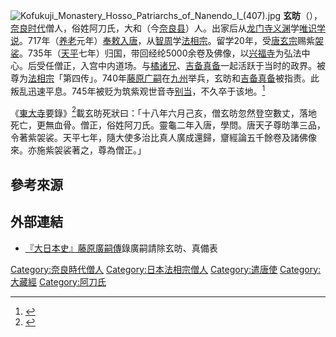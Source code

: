 [[File:Kofukuji_Monastery_Hosso_Patriarchs_of_Nanendo_I_(407).jpg|thumb]]
{{Infobox_ Buddhist
| name =玄昉 
| image = 
| imagesize =
| caption =
| birth_date =？
| birth_place =
| birth_name =俗姓：[[阿刀氏|阿刀氏]] 
| death_date ={{Death date|746|7|15}}<br />（[[天平_(聖武天皇)|天平]]十八年六月十八日） 
| death_place =[[日本|日本]][[筑紫|筑紫]][[觀世音寺|觀世音寺]]
| residence =
| prizes =
| citizenship =
| nationality =日本 
| known_for = 
| school =[[法相宗|法相宗]] 
| callsign  = 
| title= 
| deity =
| native_lang1       =位階
| native_lang1_name1 =[[僧正|僧正]]
| native_lang2       = 
| native_lang2_name1 =
| native_lang3       = 
| native_lang3_name1 =
| native_lang4       = 
| native_lang4_name1 =
| native_lang5       = 
| native_lang5_name1 =
| native_lang6       =
| native_lang6_name1 =
| native_lang7       = 
| native_lang7_name1 =
| native_lang8       = 
| native_lang8_name1 =
| education = 
| work_institution = 
| advisor =[[義淵|義淵]] 
| students = 
| publication =
| publication_translate = 
| incarnation_from =
| reincarnation_to = 
| successor=
| footnotes =
}}
{{japanese|japanese=玄昉|kana=げんぼう|romaji=Genbō}}
'''玄昉'''（{{bd|？||746年||catIdx=Genbou}}），[[奈良时代|奈良时代]]僧人，俗姓阿刀氏，大和（今[[奈良县|奈良县]]）人。出家后从[[龙门寺|龙门寺]][[义渊|义渊]]学[[唯识宗|唯识学说]]。717年（[[養老_(日本年號)|养老]]元年）[[遣唐使|奉敕入唐]]，从[[智周|智周]]学[[法相宗|法相宗]]。留学20年，受[[唐玄宗|唐玄宗]]赐紫[[袈裟|袈裟]]。735年（[[天平|天平]]七年）归国，带回经纶5000余卷及佛像，以[[興福寺_(奈良)|兴福寺]]为弘法中心。后受任僧正，入宫中内道场。与[[橘诸兄|橘诸兄]]、[[吉备真备|吉备真备]]一起活跃于当时的政界。被尊为[[法相宗|法相宗]]「第四传」。740年[[藤原广嗣|藤原广嗣]]在[[九州_(日本)|九州]]举兵，玄昉和[[吉备真备|吉备真备]]被指责。此叛乱迅速平息。745年被贬为筑紫观世音寺[[别当|别当]]，不久卒于该地。<ref>{{Cite web |url=http://www.4qx.net/FoXue_ZhiShi.php?id=6368&fo=1220563068 |title=秋香网－佛学大词典 |access-date=2017-09-14 |archive-date=2019-06-12 |archive-url=https://web.archive.org/web/20190612043230/http://www.4qx.net/FoXue_ZhiShi.php?id=6368&fo=1220563068 |dead-url=no }}</ref>

《[[東大寺|東大寺]]要錄》<ref>{{Cite web |url=http://edb.kulib.kyoto-u.ac.jp/exhibit/h311/image/01/h311s0017.html |title=京都大学附属図書館所蔵－平松文庫『東大寺要録』 |access-date=2007-10-16 |archive-date=2017-09-15 |archive-url=https://web.archive.org/web/20170915023940/http://edb.kulib.kyoto-u.ac.jp/exhibit/h311/image/01/h311s0017.html |dead-url=no }}</ref>載玄昉死狀曰：「十八年六月己亥，僧玄昉忽然登空數丈，落地死亡，更無血骨。僧正，俗姓阿刀氏。靈龜二年入唐，學問。唐天子尊昉準三品，令著紫袈裟。天平七年，隨大使多治比真人廣成還歸，齏經論五千餘卷及諸佛像來。亦施紫袈裟著之，尊為僧正。」

== 參考來源 ==
{{reflist|2}}

==外部連結==
*[https://web.archive.org/web/20071030224204/http://applepig.idv.tw/kuon/furu/text/dainihonsi/dns117.htm#02 『大日本史』藤原廣嗣傳]錄廣嗣請除玄昉、真備表

{{DEFAULTSORT:Genbou}}
[[Category:奈良時代僧人|Category:奈良時代僧人]]
[[Category:日本法相宗僧人|Category:日本法相宗僧人]]
[[Category:遣唐使|Category:遣唐使]]
[[Category:大藏經|Category:大藏經]]
[[Category:阿刀氏|Category:阿刀氏]]